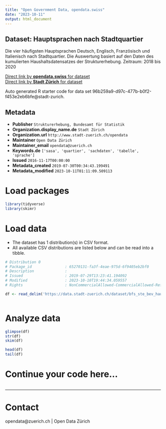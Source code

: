 ```yaml
---
title: "Open Government Data, opendata.swiss"
date: "2023-10-11"
output: html_document
---
```


## Dataset: Hauptsprachen nach Stadtquartier

Die vier häufigsten Hauptsprachen Deutsch, Englisch, Französisch und Italienisch nach Stadtquartier. Die Auswertung basiert auf den Daten des kumulierten Haushaltsdatensatzes der Strukturerhebung. Zeitraum: 2018 bis 2020

[Direct link by **opendata.swiss** for dataset](https://opendata.swiss/de/dataset/hauptsprachen-nach-stadtquartier2)<br>
[Direct link by **Stadt Zürich** for dataset](https://data.stadt-zuerich.ch/dataset/bfs_ste_bev_hauptsprachen_quartier_od3041)

Auto generated R starter code for data set 96b259a9-d97c-477b-b0f2-f453e2eb6bfe@stadt-zurich.

## Metadata

- **Publisher** `Strukturerhebung, Bundesamt für Statistik`
- **Organization.display_name.de** `Stadt Zürich`
- **Organization.url** `http://www.stadt-zuerich.ch/opendata`
- **Maintainer** `Open Data Zürich`
- **Maintainer_email** `opendata@zuerich.ch`
- **Keywords.de** `['sasa', 'quartier', 'sachdaten', 'tabelle', 'sprache']`
- **Issued** `2016-11-17T00:00:00`
- **Metadata_created** `2019-07-30T00:34:43.199491`
- **Metadata_modified** `2023-10-11T01:11:09.509113`


# Load packages

```r

library(tidyverse)
library(skimr)

```

# Load data

-   The dataset has 1 distribution(s) in CSV format.
-   All available CSV distributions are listed below and can be read into a tibble.

```r

# Distribution 0
# Package_id               : 65270131-fa3f-4eae-975d-6f9405eb2bf0
# Description              : 
# Issued                   : 2019-07-29T13:23:41.194092
# Modified                 : 2023-10-10T19:44:34.059557
# Rights                   : NonCommercialAllowed-CommercialAllowed-ReferenceNotRequired

df <- read_delim('https://data.stadt-zuerich.ch/dataset/bfs_ste_bev_hauptsprachen_quartier_od3041/download/BEV304OD3041.csv')



```

# Analyze data

```r

glimpse(df)
str(df)
skim(df)

head(df)
tail(df)

```

# Continue your code here...

```r

```

------------------------------------------------------------------------

# Contact

opendata@zuerich.ch | Open Data Zürich
